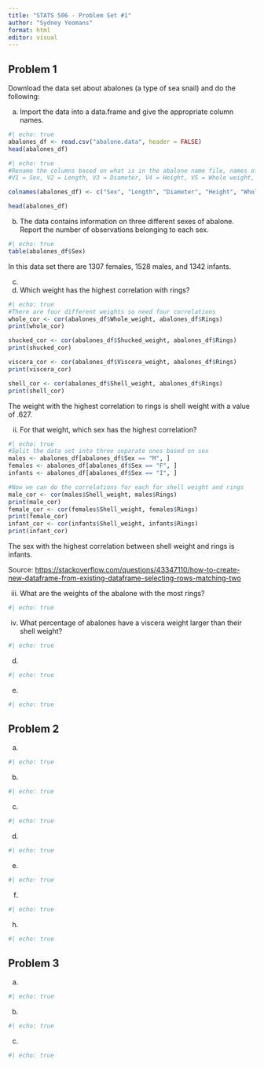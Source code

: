 ```yaml
---
title: "STATS 506 - Problem Set #1"
author: "Sydney Yeomans"
format: html
editor: visual
---
```


## Problem 1

Download the data set about abalones (a type of sea snail) and do the following:

a.  Import the data into a data.frame and give the appropriate column names.

```r
#| echo: true
abalones_df <- read.csv("abalone.data", header = FALSE)
head(abalones_df)
```

```r
#| echo: true
#Rename the columns based on what is in the abalone name file, names of variables are the following:
#V1 = Sex, V2 = Length, V3 = Diameter, V4 = Height, V5 = Whole weight, V6 = Shucked weight, V7 = Viscera weight, V8 = Shell weight, V9 = Rings

colnames(abalones_df) <- c("Sex", "Length", "Diameter", "Height", "Whole_weight", "Shucked_weight", "Viscera_weight", "Shell_weight", "Rings")

head(abalones_df)

```

b.  The data contains information on three different sexes of abalone. Report the number of observations belonging to each sex.

```r
#| echo: true
table(abalones_df$Sex)
```

In this data set there are 1307 females, 1528 males, and 1342 infants.

c.  

d.  Which weight has the highest correlation with rings?

```r
#| echo: true
#There are four different weights so need four correlations 
whole_cor <- cor(abalones_df$Whole_weight, abalones_df$Rings)
print(whole_cor)

shucked_cor <- cor(abalones_df$Shucked_weight, abalones_df$Rings)
print(shucked_cor)

viscera_cor <- cor(abalones_df$Viscera_weight, abalones_df$Rings)
print(viscera_cor)

shell_cor <- cor(abalones_df$Shell_weight, abalones_df$Rings)
print(shell_cor)
```

The weight with the highest correlation to rings is shell weight with a value of $.627$.

ii. For that weight, which sex has the highest correlation?

```r
#| echo: true
#Split the data set into three separate ones based on sex
males <- abalones_df[abalones_df$Sex == "M", ]
females <- abalones_df[abalones_df$Sex == "F", ]
infants <- abalones_df[abalones_df$Sex == "I", ]

#Now we can do the correlations for each for shell weight and rings
male_cor <- cor(males$Shell_weight, males$Rings)
print(male_cor)
female_cor <- cor(females$Shell_weight, females$Rings)
print(female_cor)
infant_cor <- cor(infants$Shell_weight, infants$Rings)
print(infant_cor)

```

The sex with the highest correlation between shell weight and rings is infants.

Source: <https://stackoverflow.com/questions/43347110/how-to-create-new-dataframe-from-existing-dataframe-selecting-rows-matching-two>

iii. What are the weights of the abalone with the most rings?

```r
#| echo: true

```

iv. What percentage of abalones have a viscera weight larger than their shell weight?

```r
#| echo: true
```

d.  

```r
#| echo: true
```

e.  

```r
#| echo: true
```

## Problem 2

a.  

```r
#| echo: true
```

b.  

```r
#| echo: true
```

c.  

```r
#| echo: true
```

d.  

```r
#| echo: true
```

e.  

```r
#| echo: true
```

f.  

```r
#| echo: true
```

h.  

```r
#| echo: true
```

## Problem 3

a.  

```r
#| echo: true
```

b.  

```r
#| echo: true
```

c.  

```r
#| echo: true
```
